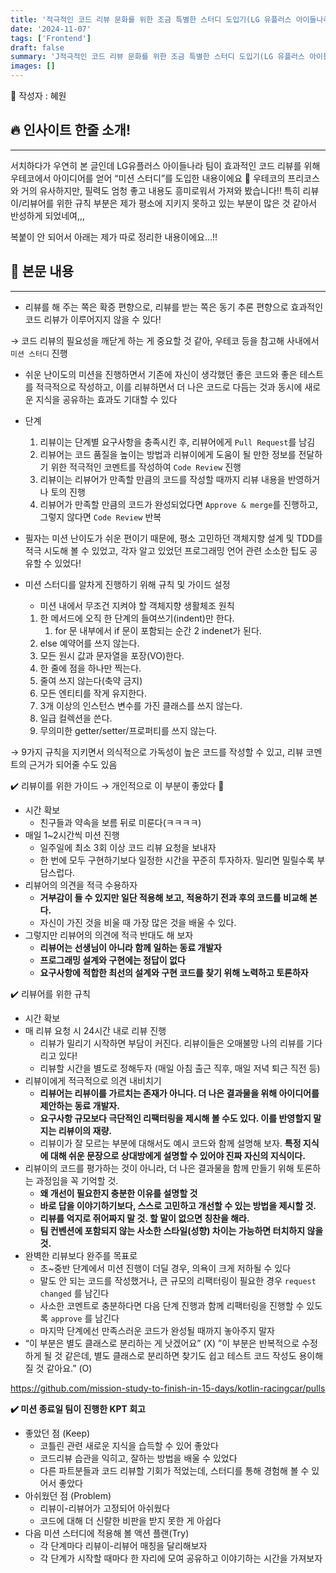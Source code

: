 ```yaml
---
title: '적극적인 코드 리뷰 문화를 위한 조금 특별한 스터디 도입기(LG 유플러스 아이들나라)'
date: '2024-11-07'
tags: ['Frontend']
draft: false
summary: 'J적극적인 코드 리뷰 문화를 위한 조금 특별한 스터디 도입기(LG 유플러스 아이들나라)'
images: []
---
```


🦡 작성자 : 혜원

## 🔥 인사이트 한줄 소개!

---

서치하다가 우연히 본 글인데 LG유플러스 아이들나라 팀이 효과적인 코드 리뷰를 위해 우테코에서 아이디어를 얻어 “미션 스터디”를 도입한 내용이에요 👀 우테코의 프리코스와 거의 유사하지만, 필력도 엄청 좋고 내용도 흥미로워서 가져와 봤습니다!! 특히 리뷰이/리뷰어를 위한 규칙 부분은 제가 평소에 지키지 못하고 있는 부분이 많은 것 같아서 반성하게 되었네여,,,

복붙이 안 되어서 아래는 제가 따로 정리한 내용이에요…!!

## 🔎 본문 내용

---

- 리뷰를 해 주는 쪽은 확증 편향으로, 리뷰를 받는 쪽은 동기 추론 편향으로 효과적인 코드 리뷰가 이루어지지 않을 수 있다!

→ 코드 리뷰의 필요성을 깨닫게 하는 게 중요할 것 같아, 우테코 등을 참고해 사내에서 `미션 스터디` 진행

- 쉬운 난이도의 미션을 진행하면서 기존에 자신이 생각했던 좋은 코드와 좋은 테스트를 적극적으로 작성하고, 이를 리뷰하면서 더 나은 코드로 다듬는 것과 동시에 새로운 지식을 공유하는 효과도 기대할 수 있다

- 단계

  1. 리뷰이는 단계별 요구사항을 충족시킨 후, 리뷰어에게 `Pull Request`를 남김
  2. 리뷰어는 코드 품질을 높이는 방법과 리뷰이에게 도움이 될 만한 정보를 전달하기 위한 적극적인 코멘트를 작성하여 `Code Review` 진행
  3. 리뷰이는 리뷰어가 만족할 만큼의 코드를 작성할 때까지 리뷰 내용을 반영하거나 토의 진행
  4. 리뷰어가 만족할 만큼의 코드가 완성되었다면 `Approve & merge`를 진행하고, 그렇지 않다면 `Code Review` 반복

- 필자는 미션 난이도가 쉬운 편이기 때문에, 평소 고민하던 객체지향 설계 및 TDD를 적극 시도해 볼 수 있었고,
  각자 알고 있었던 프로그래밍 언어 관련 소소한 팁도 공유할 수 있었다!

- 미션 스터디를 알차게 진행하기 위해 규칙 및 가이드 설정
  - 미션 내에서 무조건 지켜야 할 객체지향 생활체조 원칙
  1. 한 메서드에 오직 한 단계의 들여쓰기(indent)만 한다.
     1. for 문 내부에서 if 문이 포함되는 순간 2 indenet가 된다.
  2. else 예약어를 쓰지 않는다.
  3. 모든 원시 값과 문자열을 포장(VO)한다.
  4. 한 줄에 점을 하나만 찍는다.
  5. 줄여 쓰지 않는다(축약 금지)
  6. 모든 엔티티를 작게 유지한다.
  7. 3개 이상의 인스턴스 변수를 가진 클래스를 쓰지 않는다.
  8. 일급 컬렉션을 쓴다.
  9. 무의미한 getter/setter/프로퍼티를 쓰지 않는다.

→ 9가지 규칙을 지키면서 의식적으로 가독성이 높은 코드를 작성할 수 있고, 리뷰 코멘트의 근거가 되어줄 수도 있음

✔️ 리뷰이를 위한 가이드 → 개인적으로 이 부분이 좋았다 👀

- 시간 확보
  - 친구들과 약속을 보름 뒤로 미룬다(ㅋㅋㅋㅋ)
- 매일 1~2시간씩 미션 진행
  - 일주일에 최소 3회 이상 코드 리뷰 요청을 보내자
  - 한 번에 모두 구현하기보다 일정한 시간을 꾸준히 투자하자. 밀리면 밀릴수록 부담스럽다.
- 리뷰어의 의견을 적극 수용하자
  - **거부감이 들 수 있지만 일단 적용해 보고, 적용하기 전과 후의 코드를 비교해 본다.**
  - 자신이 가진 것을 비울 때 가장 많은 것을 배울 수 있다.
- 그렇지만 리뷰어의 의견에 적극 반대도 해 보자
  - **리뷰어는 선생님이 아니라 함께 일하는 동료 개발자**
  - **프로그래밍 설계와 구현에는 정답이 없다**
  - **요구사항에 적합한 최선의 설계와 구현 코드를 찾기 위해 노력하고 토론하자**

✔️ 리뷰어를 위한 규칙

- 시간 확보
- 매 리뷰 요청 시 24시간 내로 리뷰 진행
  - 리뷰가 밀리기 시작하면 부담이 커진다. 리뷰이들은 오매불망 나의 리뷰를 기다리고 있다!
  - 리뷰할 시간을 별도로 정해두자 (매일 아침 출근 직후, 매일 저녁 퇴근 직전 등)
- 리뷰이에게 적극적으로 의견 내비치기
  - **리뷰어는 리뷰이를 가르치는 존재가 아니다. 더 나은 결과물을 위해 아이디어를 제안하는 동료 개발자.**
  - **요구사항 규모보다 극단적인 리팩터링을 제시해 볼 수도 있다. 이를 반영할지 말지는 리뷰이의 재량.**
  - 리뷰이가 잘 모르는 부분에 대해서도 예시 코드와 함께 설명해 보자.
    **특정 지식에 대해 쉬운 문장으로 상대방에게 설명할 수 있어야 진짜 자신의 지식이다.**
- 리뷰이의 코드를 평가하는 것이 아니라, 더 나은 결과물을 함께 만들기 위해 토론하는 과정임을 꼭 기억할 것.
  - **왜 개선이 필요한지 충분한 이유를 설명할 것**
  - **바로 답을 이야기하기보다, 스스로 고민하고 개선할 수 있는 방법을 제시할 것.**
  - **리뷰를 억지로 쥐어짜지 말 것. 할 말이 없으면 칭찬을 해라.**
  - **팀 컨벤션에 포함되지 않는 사소한 스타일(성향) 차이는 가능하면 터치하지 않을 것.**
- 완벽한 리뷰보다 완주를 목표로
  - 초~중반 단계에서 미션 진행이 더딜 경우, 의욕이 크게 저하될 수 있다
  - 말도 안 되는 코드를 작성했거나, 큰 규모의 리팩터링이 필요한 경우 `request changed` 를 남긴다
  - 사소한 코멘트로 충분하다면 다음 단계 진행과 함께 리팩터링을 진행할 수 있도록 `approve` 를 남긴다
  - 마지막 단계에선 만족스러운 코드가 완성될 때까지 놓아주지 말자
- “이 부분은 별도 클래스로 분리하는 게 낫겠어요” (X)
  ”이 부분은 반복적으로 수정하게 될 것 같은데, 별도 클래스로 분리하면 찾기도 쉽고 테스트 코드 작성도 용이해질 것 같아요.” (O)

https://github.com/mission-study-to-finish-in-15-days/kotlin-racingcar/pulls

**✔️ 미션 종료일 팀이 진행한 KPT 회고**

- 좋았던 점 (Keep)
  - 코틀린 관련 새로운 지식을 습득할 수 있어 좋았다
  - 코드리뷰 습관을 익히고, 잘하는 방법을 배울 수 있었다
  - 다른 파트분들과 코드 리뷰할 기회가 적었는데, 스터디를 통해 경험해 볼 수 있어서 좋았다
- 아쉬웠던 점 (Problem)
  - 리뷰이-리뷰어가 고정되어 아쉬웠다
  - 코드에 대해 더 신랄한 비판을 받지 못한 게 아쉽다
- 다음 미션 스터디에 적용해 볼 액션 플랜(Try)
  - 각 단계마다 리뷰이-리뷰어 매칭을 달리해보자
  - 각 단계가 시작할 때마다 한 자리에 모여 공유하고 이야기하는 시간을 가져보자
